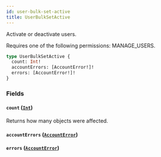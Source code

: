 ```yaml
---
id: user-bulk-set-active
title: UserBulkSetActive
---
```


Activate or deactivate users.

Requires one of the following permissions: MANAGE_USERS.

```graphql
type UserBulkSetActive {
  count: Int!
  accountErrors: [AccountError!]!
  errors: [AccountError!]!
}
```

### Fields

#### `count` ([`Int`](../../../developer/api-reference/scalars/int))

Returns how many objects were affected.

#### `accountErrors` ([`AccountError`](../../../developer/api-reference/objects/account-error))

#### `errors` ([`AccountError`](../../../developer/api-reference/objects/account-error))
